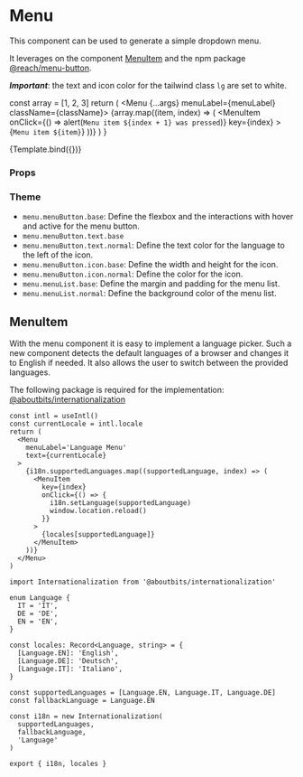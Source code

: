 
<Meta title="Components/Menu/Menu" component={Menu} />

# Menu

This component can be used to generate a simple dropdown menu.

It leverages on the component [MenuItem](/docs/components-menu-menuitem--default-story) and the npm package [@reach/menu-button](https://www.npmjs.com/package/@reach/menu-button).

_**Important**_: the text and icon color for the tailwind class `lg` are set to white.

  const array = [1, 2, 3]
  return (
    <Menu {...args} menuLabel={menuLabel} className={className}>
      {array.map((item, index) => (
        <MenuItem
          onClick={() => alert(`Menu item ${index + 1} was pressed`)}
          key={index}
        >
          {`Menu item ${item}`}
        </MenuItem>
      ))}
    </Menu>
  )
}

<Canvas>
  <Story
    name="Default"
    args={{
      menuLabel: 'Menu',
      className: 'lg:bg-primary',
      text: 'Menu',
    }}
  >
    {Template.bind({})}
  </Story>
</Canvas>

### Props

<ArgsTable story="Default" />

### Theme

- `menu.menuButton.base`: Define the flexbox and the interactions with hover and active for the menu button.
- `menu.menuButton.text.base`
- `menu.menuButton.text.normal`: Define the text color for the language to the left of the icon.
- `menu.menuButton.icon.base`: Define the width and height for the icon.
- `menu.menuButton.icon.normal`: Define the color for the icon.
- `menu.menuList.base`: Define the margin and padding for the menu list.
- `menu.menuList.normal`: Define the background color of the menu list.

## MenuItem

With the menu component it is easy to implement a language picker. Such a new component detects the default languages of a browser and changes it to English if needed.
It also allows the user to switch between the provided languages.

The following package is required for the implementation: [@aboutbits/internationalization](https://www.npmjs.com/package/@aboutbits/internationalization)

```JSX
const intl = useIntl()
const currentLocale = intl.locale
return (
  <Menu
    menuLabel='Language Menu'
    text={currentLocale}
  >
    {i18n.supportedLanguages.map((supportedLanguage, index) => (
      <MenuItem
        key={index}
        onClick={() => {
          i18n.setLanguage(supportedLanguage)
          window.location.reload()
        }}
      >
        {locales[supportedLanguage]}
      </MenuItem>
    ))}
  </Menu>
)
```

```TS
import Internationalization from '@aboutbits/internationalization'

enum Language {
  IT = 'IT',
  DE = 'DE',
  EN = 'EN',
}

const locales: Record<Language, string> = {
  [Language.EN]: 'English',
  [Language.DE]: 'Deutsch',
  [Language.IT]: 'Italiano',
}

const supportedLanguages = [Language.EN, Language.IT, Language.DE]
const fallbackLanguage = Language.EN

const i18n = new Internationalization(
  supportedLanguages,
  fallbackLanguage,
  'Language'
)

export { i18n, locales }
```
